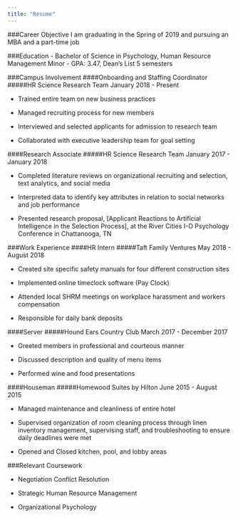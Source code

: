 ```yaml
---
title: "Resume"
---
```


###Career Objective
I am graduating in the Spring of 2019 and pursuing an MBA and a part-time job

###Education
-  	Bachelor of Science in Psychology, Human Resource Management Minor
-  	GPA: 3.47, Dean’s List 5 semesters

###Campus Involvement
####Onboarding and Staffing Coordinator 
#####HR Science Research Team
January 2018 - Present

- Trained entire team on new business practices 

- Managed recruiting process for new members 

- Interviewed and selected applicants for admission to research team

- Collaborated with executive leadership team for goal setting 

####Research Associate
#####HR Science Research Team
January 2017 - January 2018

- Completed literature reviews on organizational recruiting and selection, text analytics, and social media

- Interpreted data to identify key attributes in relation to social networks and job performance

- Presented research proposal, [Applicant Reactions to Artificial Intelligence in the Selection Process], at the River Cities I-O Psychology Conference in Chattanooga, TN

###Work Experience
####HR Intern
#####Taft Family Ventures
May 2018 - August 2018

- Created site specific safety manuals for four different construction sites

- Implemented online timeclock software (Pay Clock)

- Attended local SHRM meetings on workplace harassment and workers compensation

- Responsible for daily bank deposits

####Server
#####Hound Ears Country Club
March 2017 - December 2017

- Greeted members in professional and courteous manner

- Discussed description and quality of menu items

- Performed wine and food presentations 

####Houseman
#####Homewood Suites by Hilton
June 2015 - August 2015

- Managed maintenance and cleanliness of entire hotel

-	Supervised organization of room cleaning process through linen inventory management, supervising staff, and troubleshooting to ensure daily deadlines were met

- Opened and Closed kitchen, pool, and lobby areas

###Relevant Coursework

- Negotiation Conflict Resolution

- Strategic Human Resource Management

- Organizational Psychology











